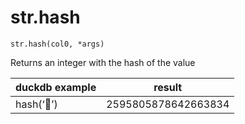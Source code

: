# str.hash { #duckops.str.hash }

`str.hash(col0, *args)`

Returns an integer with the hash of the value

| duckdb example | result |
| -------------- | ------ |
| hash('🦆') | 2595805878642663834 |
